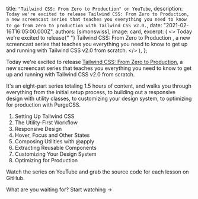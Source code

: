 

  title: `"Tailwind CSS: From Zero to Production" on YouTube`,
  description: `Today we're excited to release Tailwind CSS: From Zero to Production, a new screencast series that teaches you everything you need to know to go from zero to production with Tailwind CSS v2.0.`,
  date: "2021-02-16T16:05:00.000Z",
  authors: [simonswiss],
  image: card,
  excerpt: (
    <>
      Today we're excited to release{" "}
      <Link href="https://www.youtube.com/watch?v=elgqxmdVms8&list=PL5f_mz_zU5eXWYDXHUDOLBE0scnuJofO0&index=1">
        Tailwind CSS: From Zero to Production
      </Link>
      , a new screencast series that teaches you everything you need to know to get up and running with Tailwind CSS
      v2.0 from scratch.
    </>
  ),
};

<YouTubeVideo id="elgqxmdVms8" />

Today we're excited to release [Tailwind CSS: From Zero to Production](https://www.youtube.com/watch?v=elgqxmdVms8&list=PL5f_mz_zU5eXWYDXHUDOLBE0scnuJofO0&index=1), a new screencast series that teaches you everything you need to know to get up and running with Tailwind CSS v2.0 from scratch.

It's an eight-part series totaling 1.5 hours of content, and walks you through everything from the initial setup process, to building out a responsive design with utility classes, to customizing your design system, to optimizing for production with PurgeCSS.

1. <Link href="https://www.youtube.com/watch?v=qYgogv4R8zg">Setting Up Tailwind CSS</Link>
2. <Link href="https://www.youtube.com/watch?v=UvF56fPGVt4">The Utility-First Workflow</Link>
3. <Link href="https://www.youtube.com/watch?v=hX1zUdj4Dw4">Responsive Design</Link>
4. <Link href="https://www.youtube.com/watch?v=5_BPDve5-3M">Hover, Focus and Other States</Link>
5. <Link href="https://www.youtube.com/watch?v=TrftauE2Vyk">Composing Utilities with @apply</Link>
6. <Link href="https://www.youtube.com/watch?v=v-mkUxhaFVA">Extracting Reusable Components</Link>
7. <Link href="https://www.youtube.com/watch?v=0l0Gx8gWPHk">Customizing Your Design System</Link>
8. <Link href="https://www.youtube.com/watch?v=HZn2LtBT59w">Optimizing for Production</Link>

Watch the series <Link href="https://www.youtube.com/watch?v=elgqxmdVms8&list=PL5f_mz_zU5eXWYDXHUDOLBE0scnuJofO0&index=1">on YouTube</Link> and <Link href="https://github.com/tailwindlabs/tailwindcss-from-zero-to-production">grab the source code</Link> for each lesson on GitHub.

What are you waiting for? <Link href="https://www.youtube.com/watch?v=elgqxmdVms8&list=PL5f_mz_zU5eXWYDXHUDOLBE0scnuJofO0&index=1">Start watching →</Link>
